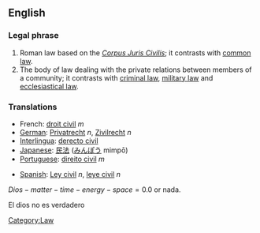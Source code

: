 {{wikipedia}}
==English==
===Legal phrase===
#Roman law based on the ''[[Corpus Juris Civilis]]''; it contrasts with [[common law]].
#The body of law dealing with the private relations between members of a community; it contrasts with [[criminal law]], [[military law]] and [[ecclesiastical law]].

=== Translations ===
* French: [[droit civil]] ''m''
* [[German]]: [[Privatrecht]] ''n'', [[Zivilrecht]] ''n''
* [[Interlingua]]: [[derecto civil]]
* [[Japanese]]: [[民法]] ([[みんぽう]] mimpō)
* [[Portuguese]]: [[direito civil]] ''m''

[[Category:Law]]

* [[Spanish]]: [[Ley civil]] ''n'', [[leye civil]] ''n''

<math>Dios-matter-time-energy-space=0.0</math> or nada.

El dios no es verdadero
